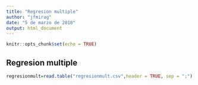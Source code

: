 ```yaml
---
title: "Regresion multiple"
author: "jfmirag"
date: "5 de marzo de 2018"
output: html_document
---
```


```r
knitr::opts_chunk$set(echo = TRUE)
```

## Regresion multiple



```r
regresionmult=read.table("regresionmult.csv",header = TRUE, sep = ";")
```

